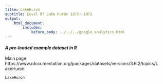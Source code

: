 ```yaml
---
title: LakeHuron
subtitle: Level Of Lake Huron 1875--1972
output:
    html_document:
        includes:
            before_body: ../../../google_analytics.html
---
```


#### *A pre-loaded example dataset in R*
Main page: https://www.rdocumentation.org/packages/datasets/versions/3.6.2/topics/LakeHuron

```r
LakeHuron
```
